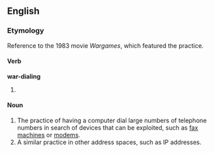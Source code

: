 ==English==

===Etymology===
Reference to the 1983 movie ''Wargames'', which featured the practice.

====Verb====
{{rfc-level|Verb at L4+ not in L3 Ety section}}
'''war-dialing'''

# {{present participle of|war-dial}}

====Noun====
{{en-noun|sg=[[war-|war]]-[[dial]]}}

# The practice of having a computer dial large numbers of telephone numbers in search of devices that can be exploited, such as [[fax machine]]s or [[modem]]s.
# A similar practice in other address spaces, such as IP addresses.